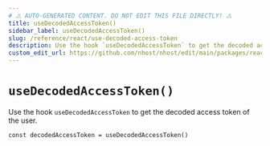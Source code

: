 ```yaml
---
# ⚠️ AUTO-GENERATED CONTENT. DO NOT EDIT THIS FILE DIRECTLY! ⚠️
title: useDecodedAccessToken()
sidebar_label: useDecodedAccessToken()
slug: /reference/react/use-decoded-access-token
description: Use the hook `useDecodedAccessToken` to get the decoded access token of the user.
custom_edit_url: https://github.com/nhost/nhost/edit/main/packages/react/src/hooks/user.ts#L558
---
```


# `useDecodedAccessToken()`

Use the hook `useDecodedAccessToken` to get the decoded access token of the user.

```tsx
const decodedAccessToken = useDecodedAccessToken()
```

